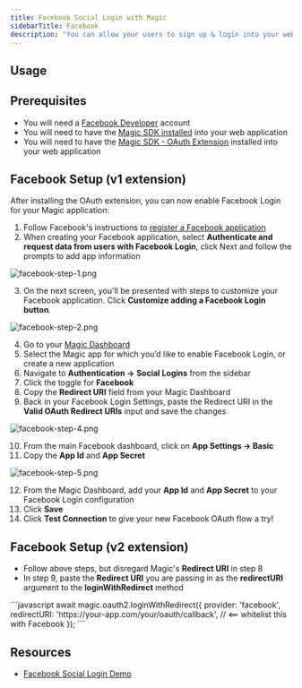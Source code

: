 ```yaml
---
title: Facebook Social Login with Magic
sidebarTitle: Facebook
description: "You can allow your users to sign up & login into your web application with their Facebook account."
---
```


## Usage

## Prerequisites

* You will need a [Facebook Developer](https://developers.facebook.com/) account
* You will need to have the [Magic SDK installed](/docs/api/overview) into your web application
* You will need to have the [Magic SDK - OAuth Extension](/docs/authentication/login/social-logins/oauth-implementation) installed into your web application

## Facebook Setup (v1 extension)

After installing the OAuth extension, you can now enable Facebook Login for your Magic application:

1.  Follow Facebook's instructions to [register a Facebook application](https://developers.facebook.com/docs/apps#register)
2.  When creating your Facebook application, select **Authenticate and request data from users with Facebook Login**, click Next  and follow the prompts to add app information

<Frame>
  <img src="/images/facebook-step-1.webp" alt="facebook-step-1.png"/>
</Frame>


3.  On the next screen, you'll be presented with steps to customize your Facebook application. Click **Customize adding a Facebook Login button**.
<Frame>
  <img src="/images/facebook-step-2.webp" alt="facebook-step-2.png"/>
</Frame>


4.  Go to your [Magic Dashboard](https://dashboard.magic.link/login)
5.  Select the Magic app for which you’d like to enable Facebook Login, or create a new application
6.  Navigate to **Authentication ->** **Social Logins** from the sidebar
7.  Click the toggle for **Facebook**
8.  Copy the **Redirect URI** field from your Magic Dashboard
9.  Back in your Facebook Login Settings, paste the Redirect URI in the **Valid OAuth Redirect URIs** input and save the changes
<Frame>
  <img src="/images/facebook-step-4.webp" alt="facebook-step-4.png"/>
</Frame>


10. From the main Facebook dashboard, click on **App Settings -> Basic**
11. Copy the **App Id** and **App Secret**
<Frame>
  <img src="/images/facebook-step-5.webp" alt="facebook-step-5.png"/>
</Frame>


12. From the Magic Dashboard, add your **App Id** and **App Secret** to your Facebook Login configuration
13. Click **Save**
14. Click **Test Connection** to give your new Facebook OAuth flow a try!

## Facebook Setup (v2 extension)

* Follow above steps, but disregard Magic's **Redirect URI** in step 8
* In step 9, paste the **Redirect URI** you are passing in as the **redirectURI** argument to the **loginWithRedirect** method



<Tabs>
<Tab title="Javascript">
```javascript
await magic.oauth2.loginWithRedirect({
  provider: 'facebook',
  redirectURI: 'https://your-app.com/your/oauth/callback', // <== whitelist this with Facebook
});
```
</Tab>
</Tabs>

## Resources

* [Facebook Social Login Demo](https://magic-oauth-v2-dun.vercel.app/)

